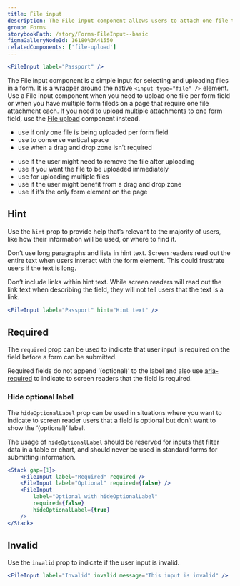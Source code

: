 ```yaml
---
title: File input
description: The File input component allows users to attach one file to a form field by browsing their device.
group: Forms
storybookPath: /story/Forms-FileInput--basic
figmaGalleryNodeId: 16180%3A41550
relatedComponents: ['file-upload']
---
```


```jsx live
<FileInput label="Passport" />
```

The File input component is a simple input for selecting and uploading files in a form. It is a wrapper around the native `<input type="file" />` element. Use a File input component when you need to upload one file per form field or when you have multiple form fileds on a page that require one file attachment each. If you need to upload multiple attachments to one form field, use the [File upload](/components/file-upload) component instead.

<DoHeading />

- use if only one file is being uploaded per form field
- use to conserve vertical space
- use when a drag and drop zone isn’t required

<DontHeading />

- use if the user might need to remove the file after uploading
- use if you want the file to be uploaded immediately
- use for uploading multiple files
- use if the user might benefit from a drag and drop zone
- use if it’s the only form element on the page

## Hint

Use the `hint` prop to provide help that’s relevant to the majority of users, like how their information will be used, or where to find it.

Don’t use long paragraphs and lists in hint text. Screen readers read out the entire text when users interact with the form element. This could frustrate users if the text is long.

Don’t include links within hint text. While screen readers will read out the link text when describing the field, they will not tell users that the text is a link.

```jsx live
<FileInput label="Passport" hint="Hint text" />
```

## Required

The `required` prop can be used to indicate that user input is required on the field before a form can be submitted.

Required fields do not append ‘(optional)’ to the label and also use [aria-required](https://developer.mozilla.org/en-US/docs/Web/Accessibility/ARIA/Attributes/aria-required) to indicate to screen readers that the field is required.

### Hide optional label

The `hideOptionalLabel` prop can be used in situations where you want to indicate to screen reader users that a field is optional but don’t want to show the ‘(optional)’ label.

The usage of `hideOptionalLabel` should be reserved for inputs that filter data in a table or chart, and should never be used in standard forms for submitting information.

```jsx live
<Stack gap={1}>
	<FileInput label="Required" required />
	<FileInput label="Optional" required={false} />
	<FileInput
		label="Optional with hideOptionalLabel"
		required={false}
		hideOptionalLabel={true}
	/>
</Stack>
```

## Invalid

Use the `invalid` prop to indicate if the user input is invalid.

```jsx live
<FileInput label="Invalid" invalid message="This input is invalid" />
```
